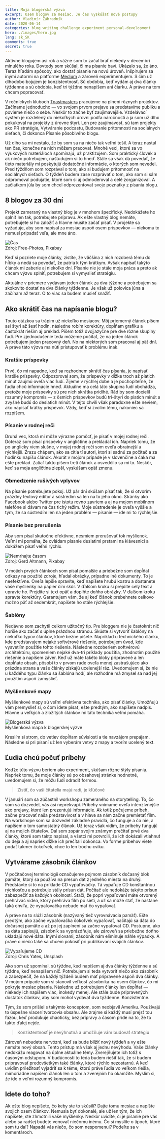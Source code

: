 ```yaml
---
title: Moja blogerská výzva
excerpt: Osem blogov za mesiac. Je čas vyskúšať nové postupy
author: Vladimír Záhradník
date: 2020-06-14
categories: blog writing challenge experiment personal-development
hero: ./images/hero.jpg
lang: sk_SK
comments: true
secret: true
---
```

Aktívne blogujem asi rok a vážne som to začal brať niekedy v decembri minulého roka. Dovtedy som skúšal, či ma písanie baví. Ukázalo sa, že áno. Teraz hľadám spôsoby, ako dostať písanie na novú úroveň. Inšpirujem sa inými autormi na platforme [Medium][medium] a zároveň experimentujem. S čím už dlhodobo bojujem je konzistentnosť. Sú obdobia, keď vydám aj dva články týždenne a sú obdobia, keď tri týždne nenapíšem ani čiarku. A práve na tom chcem popracovať.

V rečníckych kluboch [Toastmasters][toastmasters] pracujeme na plnení rôznych projektov. Začíname jednoducho — vo svojom prvom prejave sa predstavíme publiku a povieme niečo o sebe. Neskôr to začne byť zaujímavejšie. Vzdelávací systém je rozdelený do niekoľkých úrovní podľa náročnosti a ja som už dlho pokukoval na projekty z úrovne štyri. Len pre zaujímavosť, sú tam projekty ako PR stratégie, Vytváranie podcastu, Budovanie prítomnosti na sociálnych sieťach, či dokonca Písanie pôsobivého blogu.

Už dlho sa mi nestalo, že by som sa na niečo tak veľmi tešil. A teraz nastal ten čas, konečne na nich môžem pracovať. Mnohé veci, ktoré sa vo výukových materiáloch spomínajú, už praktizujem. Som praktický človek a ak niečo potrebujem, naštudujem si to hneď. Stále sa však dá povedať, že tieto materiály mi poskytujú dodatočné informácie, o ktorých som nevedel. Pred týždňom som rozprával o tom, ako si budujem prítomnosť na sociálnych sieťach. O týždeň budem zase rozprávať o tom, ako som si sám odpromoval podujatie, ktoré som si aj odmoderoval a celé zorganizoval. A začiatkom júla by som chcel odprezentovať svoje poznatky z písania blogu.

## 8 blogov za 30 dní
Projekt zameraný na vlastný blog je v mnohom špecifický. Nedokážete ho splniť len tak, potrebujete prípravu. Ak ešte vlastný blog nemáte, potrebujete si ho založiť a hlavne musíte začať písať. V projekte sa vyžaduje, aby som napísal za mesiac aspoň osem príspevkov — niekomu to nemusí pripadať veľa, ale mne áno.

<div className="Image__Large">
  <img src="./images/time.jpg" alt="Čas" />
  <figcaption>Zdroj: Free-Photos, Pixabay</figcaption>
</div>

Keď si pozriete moje články, zistíte, že väčšina z nich rozoberá tému do hĺbky a nedá sa povedať, že patria k tým krátkym. Avšak napísať takýto článok mi zaberie aj niekoľko dní. Písanie nie je stále moja práca a preto ak chcem výzvu splniť, potrebujem si vymyslieť stratégiu.

Aktuálne v priemere vydávam jeden článok za dva týždne a potrebujem sa skokovito dostať na dva články týždenne. Je však už polovica júna a začínam až teraz. O to viac sa budem musieť snažiť.

## Ako skrátiť čas na napísanie blogu?
Touto otázkou sa trápim už niekoľko mesiacov. Môj priemerný článok píšem asi štyri až šesť hodín, následne robím korektúry, dopĺňam grafiku a častokrát riešim aj preklad. Píšem totiž dvojjazyčne pre dve rôzne skupiny ľudí. Pre zjednodušenie teda môžeme počítať, že na jeden článok potrebujem jeden pracovný deň. No na niektorých som pracoval aj päť dní. A práve táto výzva ma núti pristupovať k problému inak.

### Kratšie príspevky
Prvé, čo mi napadne, keď sa rozhodnem skrátiť čas písania, je napísať kratšie príspevky. Odpozoroval som, že príspevky v dĺžke troch až piatich minút zaujmú oveľa viac ľudí. Žijeme v rýchlej dobe a je pochopiteľné, že ľudia chcú informácie hneď. Aktuálne ma celá táto skupina ľudí obchádza, pretože moje príspevky sú pre nich skrátka pridlhé. Rád by som docielil rozumný kompromis — z ôsmich príspevkov budú tri-štyri do piatich minút a zvyšné budú do desiatich minút. V tejto chvíli však paradoxne ešte neviem, ako napísať krátky príspevok. Vždy, keď si zvolím tému, nakoniec sa rozpíšem.

### Písanie v rodnej reči
Druhá vec, ktorá mi môže výrazne pomôcť, je písať v mojej rodnej reči. Doteraz som písal príspevky v angličtine a prekladal ich. Napriek tomu, že po anglicky viem slušne, v mojej rodnej reči som oveľa obratnejší a rýchlejší. Zrazu chápem, ako sa cítia tí autori, ktorí si sadnú za počítač a za hodinku napíšu článok. Akurát v mojom prípade je v slovenčine a čaká ma ešte preklad. Zatiaľ takto píšem tretí článok a osvedčilo sa mi to. Neskôr, keď sa moja angličtina zlepší, vyskúšam opäť zmenu.

### Obmedzenie rušivých vplyvov
Na písanie potrebujete pokoj. Už pár dní skúšam písať tak, že si otvorím prázdny textový editor a sústredím sa len na to jeho okno. Stránky ako Facebook alebo Twitter pre istotu rovno zavriem a aj na mojom mobilnom telefóne si dávam na čas tichý režim. Moje sústredenie je oveľa vyššie a tým, že sa sústredím len na jeden problém — písanie — ide mi to rýchlejšie.

### Písanie bez prerušenia
Aby som písal skutočne efektívne, nesmiem prerušovať tok myšlienok. Veľmi mi pomáha, že ovládam písanie desiatimi prstami na klávesnici a dokážem písať veľmi rýchlo.

<div className="Image__Large">
  <img src="./images/stop-wasting-time.jpg" alt="Nemrhajte časom" />
  <figcaption>Zdroj: Gerd Altmann, Pixabay</figcaption>
</div>

V mojich prvých článkoch som písal pomalšie a priebežne som dopĺňal odkazy na použité zdroje, hľadal obrázky, prípadne iné dokumenty. To je neefektívne. Oveľa lepšie spravíte, keď napíšete hrubú kostru a dostanete vaše myšlienky na papier čím skôr. V ďalšom kroku si prejdite celý text a upravte ho. Prejdite si text opäť a doplňte doňho obrázky. V ďalšom kroku spravte korektúry. Garantujem vám, že aj keď článok prebehnete celkovo možno päť až sedemkrát, napíšete ho stále rýchlejšie.

### Šablóny
Nedávno som zachytil celkom užitočný tip. Pre bloggera nie je častokrát nič horšie ako začať s úplne prázdnou stranou. Skúste si vytvoriť šablóny na niekoľko typov článkov, ktoré bežne píšete. Napríklad u technického článku, kde predstavujem nejaké softvérové riešenie, potrebujem úvod, kde vysvetlím použitie tohto riešenia. Následne rozoberiem softvérovú architektúru, spomeniem nejaké dva-tri príklady použitia, zhodnotím použité riešenie a napíšem záver. Keď už máte takéto bloky pripravené a len dopĺňate obsah, pôsobí to v prvom rade oveľa menej zastrašujúco ako prázdna strana a vaše články získajú ucelenejší ráz. Uvedomujem si, že nie u každého typu článku sa šablóna hodí, ale rozhodne má zmysel sa nad jej použitím aspoň zamyslieť.

### Myšlienkové mapy
Myšlienkové mapy sú veľmi efektívna technika, ako písať články. Umožňujú vám premyslieť si, o čom idete písať, ešte predtým, ako napíšete nadpis. Hlavne u veľkých a zložitých článkov mi táto technika veľmi pomáha.

<div className="Image__Medium">
  <img src="./images/sk/blogging-challenge.png" alt="Blogerská výzva" />
  <figcaption>Myšlienková mapa k blogerskej výzve</figcaption>
</div>

Kreslím si strom, do vetiev dopĺňam súvislosti a tie navzájom prepájam. Následne si pri písaní už len vyberám vetvy z mapy a tvorím ucelený text.

## Ľudia chcú počuť príbehy
Keďže túto výzvu beriem ako experiment, skúšam rôzne štýly písania. Napriek tomu, že moje články sú po obsahovej stránke hodnotné, uvedomujem si, že môžu ľudí odradiť formou.

> Zistiť, čo vaši čitatelia majú radi, je kľúčové

V januári som sa zúčastnil workshopu zameraného na storytelling. To, čo som sa dozvedel, vás asi neprekvapí. Príbehy vnímame oveľa intenzívnejšie ako prejavy, ktoré len prezentujú informácie. Ak totiž počujeme príbeh, začne pracovať naša predstavivosť a v hlave sa nám začne premietať film. Na workshope som sa dozvedel základné pravidlá, čo funguje a čo nie, a napíšem o tom samostatný článok. Už teraz však vidím, že príbehy fungujú aj na mojich čitateľov. Dal som zopár svojim známym prečítať prvé dva články, ktoré som takto napísal, a všetci mi potvrdili, že ich dokázali vtiahnuť do deja a aj napriek dĺžke ich prečítali dokonca. Vo forme príbehov viete podať takmer čokoľvek, chce to len trochu cviku.

## Vytvárame zásobník článkov
V počítačovej terminológii označujeme pojmom zásobník dočasný blok pamäte, ktorý sa používa na presun dát z jedného miesta na druhý. Predstavte si to na príklade CD vypaľovačky. Tá vypaľuje CD konštantnou rýchlosťou a potrebuje stály prísun dát. Počítač ale nedokáže takýto prísun zabezpečiť za každých okolností. Stačí, že popri vypaľovaní máte otvorený prehrávač videa, ktorý prehráva film po sieti, a už sa môže stať, že nastane taká chvíľa, že vypaľovačka nebude mať čo vypaľovať.

A práve na to slúži zásobník (nazývaný tiež vyrovnávacia pamäť). Ešte predtým, ako začne vypaľovačka čokoľvek vypaľovať, načítajú sa dáta do dočasnej pamäte a až po jej zaplnení sa začne vypaľovať CD. Postupne, ako sa dáta zapisujú, zásobník sa vyprázdňuje, ale zároveň sa priebežne doňho ukladajú nové dáta. Inými slovami, zásobník nám eliminuje náhle výpadky. A práve o niečo také sa chcem pokúsiť pri publikovaní svojich článkov.

<div className="Image__Medium">
  <img src="./images/writable-cd.jpg" alt="Vypaľujeme CD" />
  <figcaption>Zdroj: Chris Yates, Unsplash</figcaption>
</div>

Ako som už spomínal, sú týždne, keď napíšem aj dva články týždenne a sú týždne, keď nenapíšem nič. Potrebujem si teda vytvoriť niečo ako zásobník a zabezpečiť, že na každý týždeň budem mať pripravené aspoň dva články. V mojom prípade som si stanovil veľkosť zásobníka na osem článkov, čo mi pokryje mesiac písania. Následne už potrebujem články len dopĺňať — niekedy ich napíšem viac, inokedy menej. Ale stále bude pripravených dostatok článkov, aby som mohol vydávať dva týždenne. Konzistentne.

Tým, že som prišiel s takýmto konceptom, som neobjavil Ameriku. Používajú to úspešne viacerí tvorcovia obsahu. Ale zrajme si každý musí prejsť tou fázou, keď produkuje chaoticky, bez prípravy a časom príde na to, že to takto ďalej nejde.

> Konzistentnosť je nevýhnutná a umožňuje vám budovať stratégiu

Zároveň nebudete nervózni, keď sa bude blížiť nový týždeň a vy ešte nemáte nový obsah. Tento prístup má však aj jednu nevýhodu. Vaše články nedokážu reagovať na úplne aktuálne témy. Zverejňujete ich totiž s časovým odstupom. V budúcnosti to teda budem riešiť tak, že si budem pripravovať predovšetkým také články, ktoré rýchlo nezostarnú. A keď uvidím príležitosť vyjadriť sa k téme, ktorú práve ľudia vo veľkom riešia, mimoriadne napíšem článok len o tom a zverejním ho okamžite. Myslím si, že ide o veľmi rozumný kompromis.

## Idete do toho?
Ak ešte blog nepíšete, čo keby ste to skúsili? Dajte tomu mesiac a napíšte svojich osem článkov. Nemusia byť dokonalé, ale už len tým, že ich napíšete, ste zhmotnili vaše myšlienky. Neskôr uvidíte, či je písanie pre vás alebo sa radšej budete venovať niečomu inému. Čo si myslíte o tipoch, ktoré som tu dal? Napadá vás niečo, čo som nespomenul? Podeľte sa v komentároch.

[//]: # (Used references)
[medium]: https://medium.com/
[toastmasters]: https://www.toastmasters.org/